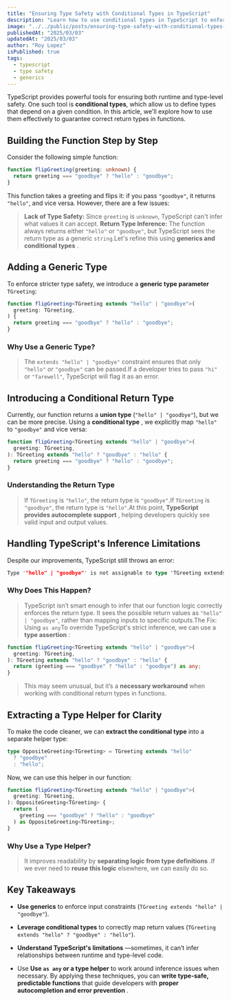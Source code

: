 ```yaml
---
title: "Ensuring Type Safety with Conditional Types in TypeScript"
description: "Learn how to use conditional types in TypeScript to enforce stricter type safety and guarantee correct return types in functions."
image: "../../public/posts/ensuring-type-safety-with-conditional-types-in-typescript.jpg"
publishedAt: "2025/03/03"
updatedAt: "2025/03/03"
author: "Roy Lopez"
isPublished: true
tags:
  - typescript
  - type safety
  - generics
---
```


TypeScript provides powerful tools for ensuring both runtime and type-level safety. One such tool is **conditional types**, which allow us to define types that depend on a given condition. In this article, we'll explore how to use them effectively to guarantee correct return types in functions.

## Building the Function Step by Step

Consider the following simple function:

```ts
function flipGreeting(greeting: unknown) {
  return greeting === "goodbye" ? "hello" : "goodbye";
}
```

This function takes a greeting and flips it: if you pass `"goodbye"`, it returns `"hello"`, and vice versa. However, there are a few issues:

> **Lack of Type Safety:** Since `greeting` is `unknown`, TypeScript can't infer what values it can accept.
> **Return Type Inference:** The function always returns either `"hello"` or `"goodbye"`, but TypeScript sees the return type as a generic `string`.Let's refine this using **generics and conditional types** .

## Adding a Generic Type

To enforce stricter type safety, we introduce a **generic type parameter** `TGreeting`:

```ts
function flipGreeting<TGreeting extends "hello" | "goodbye">(
  greeting: TGreeting,
) {
  return greeting === "goodbye" ? "hello" : "goodbye";
}
```

### Why Use a Generic Type?

> The `extends "hello" | "goodbye"` constraint ensures that only `"hello"` or `"goodbye"` can be passed.If a developer tries to pass `"hi"` or `"farewell"`, TypeScript will flag it as an error.

## Introducing a Conditional Return Type

Currently, our function returns a **union type** (`"hello" | "goodbye"`), but we can be more precise. Using a **conditional type** , we explicitly map `"hello"` to `"goodbye"` and vice versa:

```ts
function flipGreeting<TGreeting extends "hello" | "goodbye">(
  greeting: TGreeting,
): TGreeting extends "hello" ? "goodbye" : "hello" {
  return greeting === "goodbye" ? "hello" : "goodbye";
}
```

### Understanding the Return Type

> If `TGreeting` is `"hello"`, the return type is `"goodbye"`.If `TGreeting` is `"goodbye"`, the return type is `"hello"`.At this point, **TypeScript provides autocomplete support** , helping developers quickly see valid input and output values.

## Handling TypeScript's Inference Limitations

Despite our improvements, TypeScript still throws an error:

```rust
Type '"hello" | "goodbye"' is not assignable to type 'TGreeting extends "hello" ? "goodbye" : "hello"'.
```

### Why Does This Happen?

> TypeScript isn’t smart enough to infer that our function logic correctly enforces the return type. It sees the possible return values as `"hello" | "goodbye"`, rather than mapping inputs to specific outputs.The Fix: Using `as any`To override TypeScript's strict inference, we can use a **type assertion** :

```ts
function flipGreeting<TGreeting extends "hello" | "goodbye">(
  greeting: TGreeting,
): TGreeting extends "hello" ? "goodbye" : "hello" {
  return (greeting === "goodbye" ? "hello" : "goodbye") as any;
}
```

> This may seem unusual, but it’s a **necessary workaround** when working with conditional return types in functions.

## Extracting a Type Helper for Clarity

To make the code cleaner, we can **extract the conditional type** into a separate helper type:

```ts
type OppositeGreeting<TGreeting> = TGreeting extends "hello"
  ? "goodbye"
  : "hello";
```

Now, we can use this helper in our function:

```ts
function flipGreeting<TGreeting extends "hello" | "goodbye">(
  greeting: TGreeting,
): OppositeGreeting<TGreeting> {
  return (
    greeting === "goodbye" ? "hello" : "goodbye"
  ) as OppositeGreeting<TGreeting>;
}
```

### Why Use a Type Helper?

> It improves readability by **separating logic from type definitions** .If we ever need to **reuse this logic** elsewhere, we can easily do so.

## Key Takeaways

- **Use generics** to enforce input constraints (`TGreeting extends "hello" | "goodbye"`).

- **Leverage conditional types** to correctly map return values (`TGreeting extends "hello" ? "goodbye" : "hello"`).

- **Understand TypeScript's limitations** —sometimes, it can’t infer relationships between runtime and type-level code.

- Use **Use `as any` or a type helper** to work around inference issues when necessary.
  By applying these techniques, you can **write type-safe, predictable functions** that guide developers with **proper autocompletion and error prevention** .
